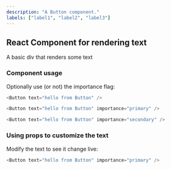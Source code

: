 ```yaml
---
description: "A Button component."
labels: ["label1", "label2", "label3"]
---
```



## React Component for rendering text

A basic div that renders some text

### Component usage

Optionally use (or not) the importance flag:

```js
<Button text="hello from Button" />
```

```js
<Button text="hello from Button" importance="primary" />
```

```js
<Button text="hello from Button" importance="secondary" />
```

### Using props to customize the text

Modify the text to see it change live:

```js live
<Button text="hello from Button" importance="primary" />
```
